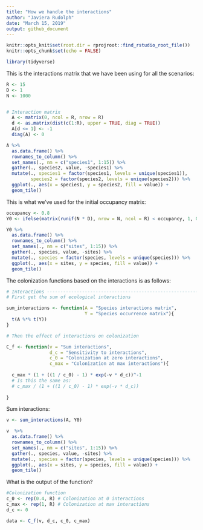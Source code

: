 ```yaml
---
title: "How we handle the interactions"
author: "Javiera Rudolph"
date: "March 15, 2019"
output: github_document
---
```



```r
knitr::opts_knit$set(root.dir = rprojroot::find_rstudio_root_file())
knitr::opts_chunk$set(echo = FALSE)

library(tidyverse)
```

This is the interactions matrix that we have been using for all the scenarios:
```r

R <- 15
D <- 1
N <- 1000


# Interaction matrix
  A <- matrix(0, ncol = R, nrow = R)
  d <- as.matrix(dist(c(1:R), upper = TRUE, diag = TRUE))
  A[d <= 1] <- -1
  diag(A) <- 0
```


```r
A %>% 
  as.data.frame() %>% 
  rownames_to_column() %>% 
  set_names(., nm = c("species1", 1:15)) %>% 
  gather(., species2, value, -species1) %>% 
  mutate(., species1 = factor(species1, levels = unique(species1)),
         species2 = factor(species2, levels = unique(species2))) %>% 
  ggplot(., aes(x = species1, y = species2, fill = value)) +
  geom_tile()

```

This is what we've used for the initial occupancy matrix:
```r
occupancy <- 0.8
Y0 <- ifelse(matrix(runif(N * D), nrow = N, ncol = R) < occupancy, 1, 0)

Y0 %>% 
  as.data.frame() %>% 
  rownames_to_column() %>% 
  set_names(., nm = c("sites", 1:15)) %>% 
  gather(., species, value, -sites) %>% 
  mutate(., species = factor(species, levels = unique(species))) %>% 
  ggplot(., aes(x = sites, y = species, fill = value)) +
  geom_tile()

```



The colonization functions based on the interactions is as follows:

```r
# Interactions ------------------------------------------------------------
# First get the sum of ecological interactions

sum_interactions <- function(A = "Species interactions matrix",
                             Y = "Species occurrence matrix"){
  t(A %*% t(Y))
}

# Then the effect of interactions on colonization

C_f <- function(v = "Sum interactions",
                d_c = "Sensitivity to interactions",
                c_0 = "Colonization at zero interactions",
                c_max = "Colonization at max interactions"){
  
  c_max * (1 + ((1 / c_0) - 1) * exp(-v * d_c))^-1
  # Is this the same as: 
  # c_max / (1 + ((1 / c_0) - 1) * exp(-v * d_c))
  
}
```

Sum interactions:

```r
v <- sum_interactions(A, Y0)

v  %>% 
  as.data.frame() %>% 
  rownames_to_column() %>% 
  set_names(., nm = c("sites", 1:15)) %>% 
  gather(., species, value, -sites) %>% 
  mutate(., species = factor(species, levels = unique(species))) %>% 
  ggplot(., aes(x = sites, y = species, fill = value)) +
  geom_tile()
```

What is the output of the function?

```r

#Colonization function
c_0 <- rep(0.4, R) # Colonization at 0 interactions
c_max <- rep(1, R) # Colonization at max interactions
d_c <- 0

data <- C_f(v, d_c, c_0, c_max)

```

